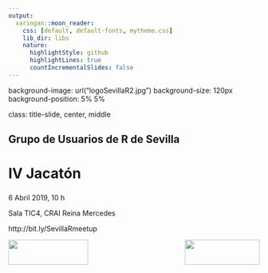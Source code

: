 ```yaml
---
output:
  xaringan::moon_reader:
    css: [default, default-fonts, mytheme.css]
    lib_dir: libs
    nature:
      highlightStyle: github
      highlightLines: true
      countIncrementalSlides: false
---
```



background-image: url("logoSevillaR2.jpg")
background-size: 120px
background-position: 5% 5%

class: title-slide, center, middle



## Grupo de Usuarios de R de Sevilla


# IV Jacatón


### 


6 Abril 2019, 10 h


Sala TIC4, CRAI Reina Mercedes


http://bit.ly/SevillaRmeetup



<img align="left" src="logoRConsortium.png" height="50" width="160"/>
<img align="right" src="logoDSC.png" height="50" width="150"/>
